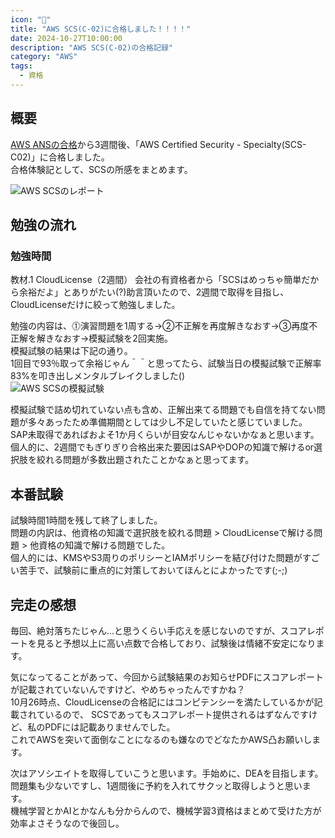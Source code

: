 ```yaml
---
icon: "🔑"
title: "AWS SCS(C-02)に合格しました！！！！"
date: 2024-10-27T10:00:00
description: "AWS SCS(C-02)の合格記録"
category: "AWS"
tags:
  - 資格
---
```

## 概要
[AWS ANSの合格](https://sori883.dev/posts/aws_ans_c02_passrecord/)から3週間後、「AWS Certified Security - Specialty(SCS-C02)」に合格しました。  
合格体験記として、SCSの所感をまとめます。  

![AWS SCSのレポート](./aws_scs_report.webp)

## 勉強の流れ
### 勉強時間
教材.1 CloudLicense（2週間）
会社の有資格者から「SCSはめっちゃ簡単だから余裕だよ」とありがたい(?)助言頂いたので、2週間で取得を目指し、CloudLicenseだけに絞って勉強しました。  
<ExLinkCard url="https://cloud-license.com/" />

勉強の内容は、⓵演習問題を1周する→②不正解を再度解きなおす→③再度不正解を解きなおす→模擬試験を2回実施。  
模擬試験の結果は下記の通り。  
1回目で93％取って余裕じゃん＾＾と思ってたら、試験当日の模擬試験で正解率83%を叩き出しメンタルブレイクしました()  
![AWS SCSの模擬試験](./aws_scs_cl.webp)

模擬試験で詰め切れていない点も含め、正解出来てる問題でも自信を持てない問題が多々あったため準備期間としては少し不足していたと感じていました。  
SAP未取得であればおよそ1か月くらいが目安なんじゃないかなぁと思います。    
個人的に、2週間でもぎりぎり合格出来た要因はSAPやDOPの知識で解けるor選択肢を絞れる問題が多数出題されたことかなぁと思ってます。  

## 本番試験
試験時間1時間を残して終了しました。  
問題の内訳は、他資格の知識で選択肢を絞れる問題 > CloudLicenseで解ける問題 > 他資格の知識で解ける問題でした。  
個人的には、KMSやS3周りのポリシーとIAMポリシーを結び付けた問題がすごい苦手で、試験前に重点的に対策しておいてほんとによかったです(;-;)  

## 完走の感想
毎回、絶対落ちたじゃん...と思うくらい手応えを感じないのですが、スコアレポートを見ると予想以上に高い点数で合格しており、試験後は情緒不安定になります。  

気になってることがあって、今回から試験結果のお知らせPDFにスコアレポートが記載されていないんですけど、やめちゃったんですかね？  
10月26時点、CloudLicenseの合格記にはコンピテンシーを満たしているかが記載されているので、
SCSであってもスコアレポート提供されるはずなんですけど、私のPDFには記載ありませんでした。  
これでAWSを突いて面倒なことになるのも嫌なのでどなたかAWS凸お願いします。  

次はアソシエイトを取得していこうと思います。手始めに、DEAを目指します。  
問題集も少ないですし、1週間後に予約を入れてサクッと取得しようと思います。  
機械学習とかAIとかなんも分からんので、機械学習3資格はまとめて受けた方が効率よさそうなので後回し。  
